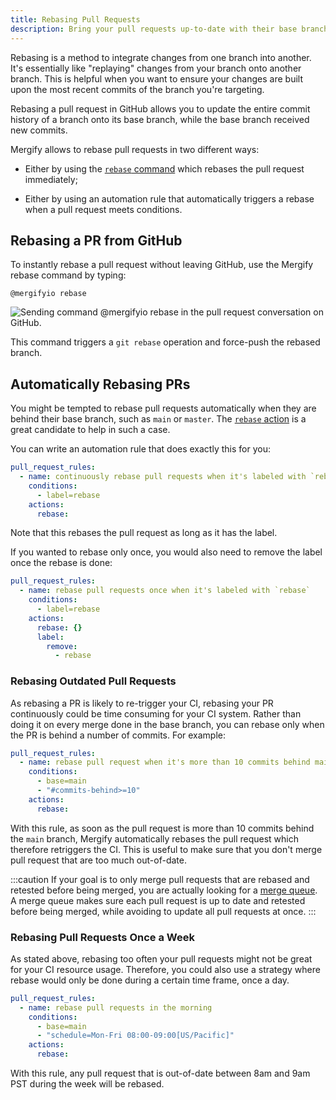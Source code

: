 ```yaml
---
title: Rebasing Pull Requests
description: Bring your pull requests up-to-date with their base branch automatically.
---
```



Rebasing is a method to integrate changes from one branch into another. It's
essentially like "replaying" changes from your branch onto another branch. This
is helpful when you want to ensure your changes are built upon the most recent
commits of the branch you're targeting.

Rebasing a pull request in GitHub allows you to update the entire commit
history of a branch onto its base branch, while the base branch received new
commits.

Mergify allows to rebase pull requests in two different ways:

- Either by using the [`rebase` command](/commands/rebase) which rebases the
  pull request immediately;

- Either by using an automation rule that automatically triggers a rebase
  when a pull request meets conditions.

## Rebasing a PR from GitHub

To instantly rebase a pull request without leaving GitHub, use the Mergify
rebase command by typing:

```text
@mergifyio rebase
```

<Image src={rebaseScreenshot} alt="Sending command @mergifyio rebase in the pull request conversation on GitHub." />

This command triggers a `git rebase` operation and force-push the rebased
branch.


<RebaseAdvantage />

## Automatically Rebasing PRs

You might be tempted to rebase pull requests automatically when they are behind
their base branch, such as `main` or `master`. The [`rebase`
action](/workflow/actions/rebase) is a great candidate to help in such a case.

You can write an automation rule that does exactly this for you:

```yaml
pull_request_rules:
  - name: continuously rebase pull requests when it's labeled with `rebase`
    conditions:
      - label=rebase
    actions:
      rebase:
```

Note that this rebases the pull request as long as it has the label.

If you wanted to rebase only once, you would also need to remove the label once
the rebase is done:

```yaml
pull_request_rules:
  - name: rebase pull requests once when it's labeled with `rebase`
    conditions:
      - label=rebase
    actions:
      rebase: {}
      label:
        remove:
          - rebase
```

### Rebasing Outdated Pull Requests

As rebasing a PR is likely to re-trigger your CI, rebasing your PR continuously
could be time consuming for your CI system. Rather than doing it on every merge
done in the base branch, you can rebase only when the PR is behind a number of
commits. For example:

```yaml
pull_request_rules:
  - name: rebase pull request when it's more than 10 commits behind main
    conditions:
      - base=main
      - "#commits-behind>=10"
    actions:
      rebase:
```

With this rule, as soon as the pull request is more than 10 commits behind the
`main` branch, Mergify automatically rebases the pull request which therefore
retriggers the CI. This is useful to make sure that you don't merge pull
request that are too much out-of-date.

:::caution
  If your goal is to only merge pull requests that are rebased and retested
  before being merged, you are actually looking for a [merge
  queue](/merge-queue). A merge queue makes sure each pull request is up to
  date and retested before being merged, while avoiding to update all pull
  requests at once.
:::

### Rebasing Pull Requests Once a Week

As stated above, rebasing too often your pull requests might not be great for
your CI resource usage. Therefore, you could also use a strategy where rebase
would only be done during a certain time frame, once a day.

```yaml
pull_request_rules:
  - name: rebase pull requests in the morning
    conditions:
      - base=main
      - "schedule=Mon-Fri 08:00-09:00[US/Pacific]"
    actions:
      rebase:
```

With this rule, any pull request that is out-of-date between 8am and 9am PST
during the week will be rebased.
